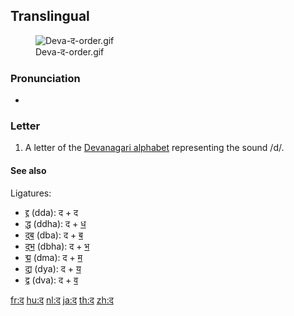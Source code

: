 {{also|ढ|ट}}
==Translingual==
[[File:Deva-द-order.gif|thumb]]

===Pronunciation===
* {{IPA|/də/|lang=mul}}

===Letter===
{{mul-deva|da}}

# A letter of the [[Devanagari alphabet]] representing the sound /d/.

====See also====
Ligatures:
* [[द्द]] (dda): द + द
* [[द्ध]] (ddha): द + [[ध]]
* [[द्ब]] (dba): द + [[ब]]
* [[द्भ]] (dbha): द + [[भ]]
* [[द्म]] (dma): द + [[म]]
* [[द्य]] (dya): द + [[य]]
* [[द्व]] (dva): द + [[व]]

[[fr:द]]
[[hu:द]]
[[nl:द]]
[[ja:द]]
[[th:द]]
[[zh:द]]